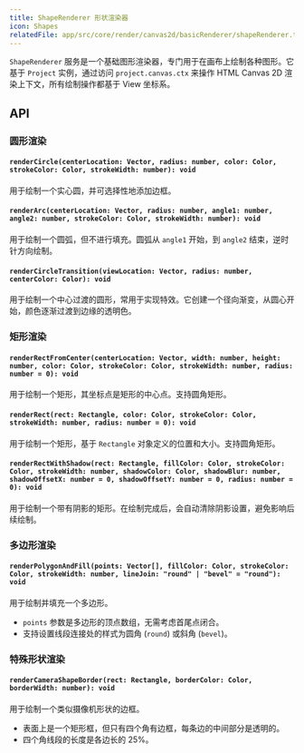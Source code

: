 ```yaml
---
title: ShapeRenderer 形状渲染器
icon: Shapes
relatedFile: app/src/core/render/canvas2d/basicRenderer/shapeRenderer.tsx
---
```


`ShapeRenderer` 服务是一个基础图形渲染器，专门用于在画布上绘制各种图形。它基于 `Project` 实例，通过访问 `project.canvas.ctx` 来操作 HTML Canvas 2D 渲染上下文，所有绘制操作都基于 View 坐标系。

## API

### 圆形渲染

#### `renderCircle(centerLocation: Vector, radius: number, color: Color, strokeColor: Color, strokeWidth: number): void`

用于绘制一个实心圆，并可选择性地添加边框。

#### `renderArc(centerLocation: Vector, radius: number, angle1: number, angle2: number, strokeColor: Color, strokeWidth: number): void`

用于绘制一个圆弧，但不进行填充。圆弧从 `angle1` 开始，到 `angle2` 结束，逆时针方向绘制。

#### `renderCircleTransition(viewLocation: Vector, radius: number, centerColor: Color): void`

用于绘制一个中心过渡的圆形，常用于实现特效。它创建一个径向渐变，从圆心开始，颜色逐渐过渡到边缘的透明色。

### 矩形渲染

#### `renderRectFromCenter(centerLocation: Vector, width: number, height: number, color: Color, strokeColor: Color, strokeWidth: number, radius: number = 0): void`

用于绘制一个矩形，其坐标点是矩形的中心点。支持圆角矩形。

#### `renderRect(rect: Rectangle, color: Color, strokeColor: Color, strokeWidth: number, radius: number = 0): void`

用于绘制一个矩形，基于 `Rectangle` 对象定义的位置和大小。支持圆角矩形。

#### `renderRectWithShadow(rect: Rectangle, fillColor: Color, strokeColor: Color, strokeWidth: number, shadowColor: Color, shadowBlur: number, shadowOffsetX: number = 0, shadowOffsetY: number = 0, radius: number = 0): void`

用于绘制一个带有阴影的矩形。在绘制完成后，会自动清除阴影设置，避免影响后续绘制。

### 多边形渲染

#### `renderPolygonAndFill(points: Vector[], fillColor: Color, strokeColor: Color, strokeWidth: number, lineJoin: "round" | "bevel" = "round"): void`

用于绘制并填充一个多边形。

- `points` 参数是多边形的顶点数组，无需考虑首尾点闭合。
- 支持设置线段连接处的样式为圆角 (`round`) 或斜角 (`bevel`)。

### 特殊形状渲染

#### `renderCameraShapeBorder(rect: Rectangle, borderColor: Color, borderWidth: number): void`

用于绘制一个类似摄像机形状的边框。

- 表面上是一个矩形框，但只有四个角有边框，每条边的中间部分是透明的。
- 四个角线段的长度是各边长的 25%。
